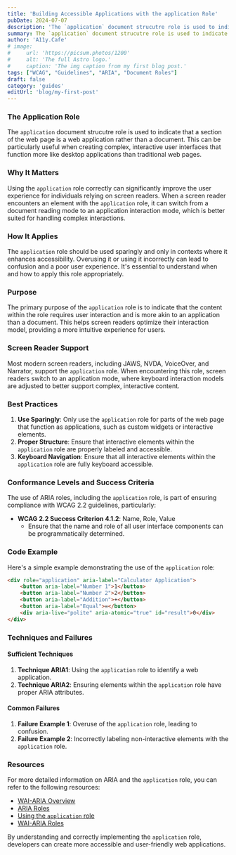```yaml
---
title: 'Building Accessible Applications with the application Role'
pubDate: 2024-07-07
description: 'The `application` document strucutre role is used to indicate that a section of the web page is a web application rather than a document.'
summary: The `application` document strucutre role is used to indicate that a section of the web page is a web application rather than a document. This can be particularly useful when creating complex, interactive user interfaces that function more like desktop applications than traditional web pages.
author: 'A11y.Cafe'
# image:
#     url: 'https://picsum.photos/1200'
#     alt: 'The full Astro logo.'
#     caption: 'The img caption from my first blog post.'
tags: ["WCAG", "Guidelines", "ARIA", "Document Roles"]
draft: false
category: 'guides'
editUrl: 'blog/my-first-post'
---
```


### The Application Role

The `application` document strucutre role is used to indicate that a section of the web page is a web application rather than a document. This can be particularly useful when creating complex, interactive user interfaces that function more like desktop applications than traditional web pages.

### Why It Matters

Using the `application` role correctly can significantly improve the user experience for individuals relying on screen readers. When a screen reader encounters an element with the `application` role, it can switch from a document reading mode to an application interaction mode, which is better suited for handling complex interactions.

### How It Applies

The `application` role should be used sparingly and only in contexts where it enhances accessibility. Overusing it or using it incorrectly can lead to confusion and a poor user experience. It's essential to understand when and how to apply this role appropriately.

### Purpose

The primary purpose of the `application` role is to indicate that the content within the role requires user interaction and is more akin to an application than a document. This helps screen readers optimize their interaction model, providing a more intuitive experience for users.

### Screen Reader Support

Most modern screen readers, including JAWS, NVDA, VoiceOver, and Narrator, support the `application` role. When encountering this role, screen readers switch to an application mode, where keyboard interaction models are adjusted to better support complex, interactive content.

### Best Practices

1. **Use Sparingly**: Only use the `application` role for parts of the web page that function as applications, such as custom widgets or interactive elements.
2. **Proper Structure**: Ensure that interactive elements within the `application` role are properly labeled and accessible.
3. **Keyboard Navigation**: Ensure that all interactive elements within the `application` role are fully keyboard accessible.

### Conformance Levels and Success Criteria

The use of ARIA roles, including the `application` role, is part of ensuring compliance with WCAG 2.2 guidelines, particularly:

- **WCAG 2.2 Success Criterion 4.1.2**: Name, Role, Value
  - Ensure that the name and role of all user interface components can be programmatically determined.

### Code Example

Here's a simple example demonstrating the use of the `application` role:

```html
<div role="application" aria-label="Calculator Application">
    <button aria-label="Number 1">1</button>
    <button aria-label="Number 2">2</button>
    <button aria-label="Addition">+</button>
    <button aria-label="Equal">=</button>
    <div aria-live="polite" aria-atomic="true" id="result">0</div>
</div>
```

### Techniques and Failures

#### Sufficient Techniques

1. **Technique ARIA1**: Using the `application` role to identify a web application.
2. **Technique ARIA2**: Ensuring elements within the `application` role have proper ARIA attributes.

#### Common Failures

1. **Failure Example 1**: Overuse of the `application` role, leading to confusion.
2. **Failure Example 2**: Incorrectly labeling non-interactive elements with the `application` role.

### Resources

For more detailed information on ARIA and the `application` role, you can refer to the following resources:

- <a href="https://www.w3.org/WAI/standards-guidelines/aria/" target="_blank">WAI-ARIA Overview</a>
- <a href="https://www.w3.org/TR/wai-aria/#roles_categorization" target="_blank">ARIA Roles</a>
- <a href="https://developer.mozilla.org/en-US/docs/Web/Accessibility/ARIA/Roles/Application_Role" target="_blank">Using the `application` role</a> 
- <a href="https://developer.mozilla.org/en-US/docs/Web/Accessibility/ARIA/Roles#aria_role_types" target="_blank">WAI-ARIA Roles</a>

By understanding and correctly implementing the `application` role, developers can create more accessible and user-friendly web applications.